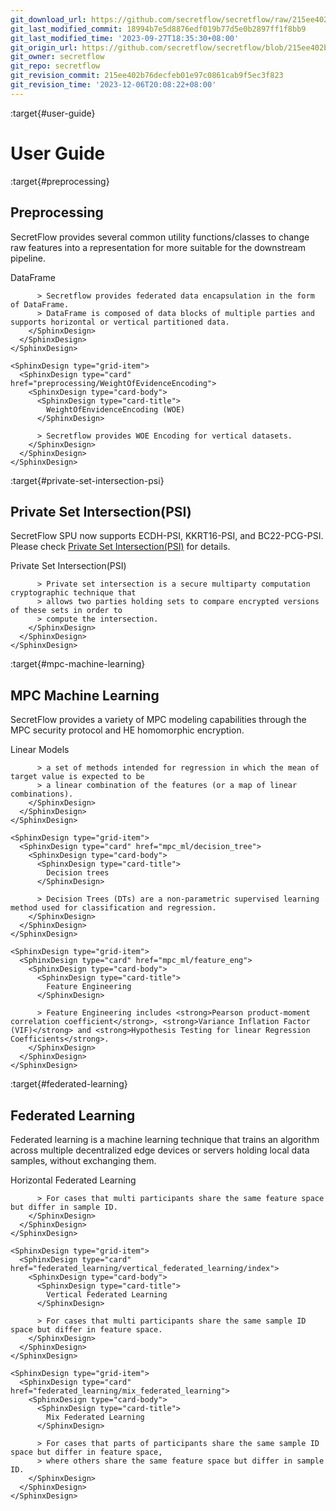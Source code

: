 ```yaml
---
git_download_url: https://github.com/secretflow/secretflow/raw/215ee402b76decfeb01e97c0861cab9f5ec3f823/docs/user_guide/index.rst
git_last_modified_commit: 18994b7e5d8876edf019b77d5e0b2897ff1f8bb9
git_last_modified_time: '2023-09-27T18:35:30+08:00'
git_origin_url: https://github.com/secretflow/secretflow/blob/215ee402b76decfeb01e97c0861cab9f5ec3f823/docs/user_guide/index.rst
git_owner: secretflow
git_repo: secretflow
git_revision_commit: 215ee402b76decfeb01e97c0861cab9f5ec3f823
git_revision_time: '2023-12-06T20:08:22+08:00'
---
```


:target{#user-guide}

# <Target id="id1" />User Guide

:target{#preprocessing}

## Preprocessing

SecretFlow provides several common utility functions/classes to change raw
features into a representation for more suitable for the downstream pipeline.

<SphinxDesign type="grid-container">
  <SphinxDesign type="grid-row">
    <SphinxDesign type="grid-item">
      <SphinxDesign type="card" href="preprocessing/DataFrame">
        <SphinxDesign type="card-body">
          <SphinxDesign type="card-title">
            DataFrame
          </SphinxDesign>

          > Secretflow provides federated data encapsulation in the form of DataFrame.
          > DataFrame is composed of data blocks of multiple parties and supports horizontal or vertical partitioned data.
        </SphinxDesign>
      </SphinxDesign>
    </SphinxDesign>

    <SphinxDesign type="grid-item">
      <SphinxDesign type="card" href="preprocessing/WeightOfEvidenceEncoding">
        <SphinxDesign type="card-body">
          <SphinxDesign type="card-title">
            WeightOfEnvidenceEncoding (WOE)
          </SphinxDesign>

          > Secretflow provides WOE Encoding for vertical datasets.
        </SphinxDesign>
      </SphinxDesign>
    </SphinxDesign>
  </SphinxDesign>
</SphinxDesign>

:target{#private-set-intersection-psi}

## Private Set Intersection(PSI)

SecretFlow SPU now supports ECDH-PSI, KKRT16-PSI, and BC22-PCG-PSI.
Please check [Private Set Intersection(PSI)](psi.mdx) for details.

<SphinxDesign type="grid-container">
  <SphinxDesign type="grid-row">
    <SphinxDesign type="grid-item">
      <SphinxDesign type="card" href="psi">
        <SphinxDesign type="card-body">
          <SphinxDesign type="card-title">
            Private Set Intersection(PSI)
          </SphinxDesign>

          > Private set intersection is a secure multiparty computation cryptographic technique that
          > allows two parties holding sets to compare encrypted versions of these sets in order to
          > compute the intersection.
        </SphinxDesign>
      </SphinxDesign>
    </SphinxDesign>
  </SphinxDesign>
</SphinxDesign>

:target{#mpc-machine-learning}

## MPC Machine Learning

SecretFlow provides a variety of MPC modeling capabilities
through the MPC security protocol and HE homomorphic encryption.

<SphinxDesign type="grid-container">
  <SphinxDesign type="grid-row">
    <SphinxDesign type="grid-item">
      <SphinxDesign type="card" href="mpc_ml/linear_model">
        <SphinxDesign type="card-body">
          <SphinxDesign type="card-title">
            Linear Models
          </SphinxDesign>

          > a set of methods intended for regression in which the mean of target value is expected to be
          > a linear combination of the features (or a map of linear combinations).
        </SphinxDesign>
      </SphinxDesign>
    </SphinxDesign>

    <SphinxDesign type="grid-item">
      <SphinxDesign type="card" href="mpc_ml/decision_tree">
        <SphinxDesign type="card-body">
          <SphinxDesign type="card-title">
            Decision trees
          </SphinxDesign>

          > Decision Trees (DTs) are a non-parametric supervised learning method used for classification and regression.
        </SphinxDesign>
      </SphinxDesign>
    </SphinxDesign>

    <SphinxDesign type="grid-item">
      <SphinxDesign type="card" href="mpc_ml/feature_eng">
        <SphinxDesign type="card-body">
          <SphinxDesign type="card-title">
            Feature Engineering
          </SphinxDesign>

          > Feature Engineering includes <strong>Pearson product-moment correlation coefficient</strong>, <strong>Variance Inflation Factor (VIF)</strong> and <strong>Hypothesis Testing for linear Regression Coefficients</strong>.
        </SphinxDesign>
      </SphinxDesign>
    </SphinxDesign>
  </SphinxDesign>
</SphinxDesign>

:target{#federated-learning}

## Federated Learning

Federated learning is a machine learning technique that trains an algorithm across multiple decentralized edge devices or servers holding local data samples, without exchanging them.

<SphinxDesign type="grid-container">
  <SphinxDesign type="grid-row">
    <SphinxDesign type="grid-item">
      <SphinxDesign type="card" href="federated_learning/horizontal_federated_learning/index">
        <SphinxDesign type="card-body">
          <SphinxDesign type="card-title">
            Horizontal Federated Learning
          </SphinxDesign>

          > For cases that multi participants share the same feature space but differ in sample ID.
        </SphinxDesign>
      </SphinxDesign>
    </SphinxDesign>

    <SphinxDesign type="grid-item">
      <SphinxDesign type="card" href="federated_learning/vertical_federated_learning/index">
        <SphinxDesign type="card-body">
          <SphinxDesign type="card-title">
            Vertical Federated Learning
          </SphinxDesign>

          > For cases that multi participants share the same sample ID space but differ in feature space.
        </SphinxDesign>
      </SphinxDesign>
    </SphinxDesign>

    <SphinxDesign type="grid-item">
      <SphinxDesign type="card" href="federated_learning/mix_federated_learning">
        <SphinxDesign type="card-body">
          <SphinxDesign type="card-title">
            Mix Federated Learning
          </SphinxDesign>

          > For cases that parts of participants share the same sample ID space but differ in feature space,
          > where others share the same feature space but differ in sample ID.
        </SphinxDesign>
      </SphinxDesign>
    </SphinxDesign>
  </SphinxDesign>
</SphinxDesign>

<TableOfContents />
